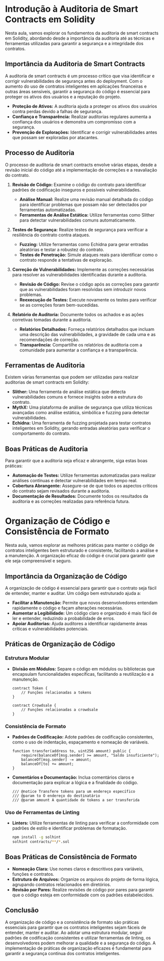 # Introdução à Auditoria de Smart Contracts em Solidity

Nesta aula, vamos explorar os fundamentos da auditoria de smart contracts em Solidity, abordando desde a importância da auditoria até as técnicas e ferramentas utilizadas para garantir a segurança e a integridade dos contratos.

## Importância da Auditoria de Smart Contracts

A auditoria de smart contracts é um processo crítico que visa identificar e corrigir vulnerabilidades de segurança antes do deployment. Com o aumento do uso de contratos inteligentes em aplicações financeiras e outras áreas sensíveis, garantir a segurança do código é essencial para proteger os ativos dos usuários e a reputação do projeto.

- **Proteção de Ativos:** A auditoria ajuda a proteger os ativos dos usuários contra perdas devido a falhas de segurança.
- **Confiança e Transparência:** Realizar auditorias regulares aumenta a confiança dos usuários e demonstra um compromisso com a segurança.
- **Prevenção de Explorações:** Identificar e corrigir vulnerabilidades antes que possam ser exploradas por atacantes.

## Processo de Auditoria

O processo de auditoria de smart contracts envolve várias etapas, desde a revisão inicial do código até a implementação de correções e a reavaliação do contrato.

1. **Revisão de Código:** Examine o código do contrato para identificar padrões de codificação inseguros e possíveis vulnerabilidades.

   - **Análise Manual:** Realize uma revisão manual detalhada do código para identificar problemas que possam não ser detectados por ferramentas automatizadas.
   - **Ferramentas de Análise Estática:** Utilize ferramentas como Slither para detectar vulnerabilidades comuns automaticamente.

2. **Testes de Segurança:** Realize testes de segurança para verificar a resiliência do contrato contra ataques.

   - **Fuzzing:** Utilize ferramentas como Echidna para gerar entradas aleatórias e testar a robustez do contrato.
   - **Testes de Penetração:** Simule ataques reais para identificar como o contrato responde a tentativas de exploração.

3. **Correção de Vulnerabilidades:** Implemente as correções necessárias para resolver as vulnerabilidades identificadas durante a auditoria.

   - **Revisão de Código:** Revise o código após as correções para garantir que as vulnerabilidades foram resolvidas sem introduzir novos problemas.
   - **Reexecução de Testes:** Execute novamente os testes para verificar se as correções foram bem-sucedidas.

4. **Relatório de Auditoria:** Documente todos os achados e as ações corretivas tomadas durante a auditoria.
   - **Relatórios Detalhados:** Forneça relatórios detalhados que incluam uma descrição das vulnerabilidades, a gravidade de cada uma e as recomendações de correção.
   - **Transparência:** Compartilhe os relatórios de auditoria com a comunidade para aumentar a confiança e a transparência.

## Ferramentas de Auditoria

Existem várias ferramentas que podem ser utilizadas para realizar auditorias de smart contracts em Solidity:

- **Slither:** Uma ferramenta de análise estática que detecta vulnerabilidades comuns e fornece insights sobre a estrutura do contrato.
- **MythX:** Uma plataforma de análise de segurança que utiliza técnicas avançadas como análise estática, simbólica e fuzzing para detectar vulnerabilidades.
- **Echidna:** Uma ferramenta de fuzzing projetada para testar contratos inteligentes em Solidity, gerando entradas aleatórias para verificar o comportamento do contrato.

## Boas Práticas de Auditoria

Para garantir que a auditoria seja eficaz e abrangente, siga estas boas práticas:

- **Automação de Testes:** Utilize ferramentas automatizadas para realizar análises contínuas e detectar vulnerabilidades em tempo real.
- **Cobertura Abrangente:** Assegure-se de que todos os aspectos críticos do contrato sejam revisados durante a auditoria.
- **Documentação de Resultados:** Documente todos os resultados da auditoria e as correções realizadas para referência futura.

# Organização de Código e Consistência de Formato

Nesta aula, vamos explorar as melhores práticas para manter o código de contratos inteligentes bem estruturado e consistente, facilitando a análise e a manutenção. A organização eficaz do código é crucial para garantir que ele seja compreensível e seguro.

## Importância da Organização de Código

A organização de código é essencial para garantir que o contrato seja fácil de entender, manter e auditar. Um código bem estruturado ajuda a:

- **Facilitar a Manutenção:** Permite que novos desenvolvedores entendam rapidamente o código e façam alterações necessárias.
- **Aumentar a Legibilidade:** Um código claro e organizado é mais fácil de ler e entender, reduzindo a probabilidade de erros.
- **Apoiar Auditorias:** Ajuda auditores a identificar rapidamente áreas críticas e vulnerabilidades potenciais.

## Práticas de Organização de Código

### Estrutura Modular

- **Divisão em Módulos:** Separe o código em módulos ou bibliotecas que encapsulam funcionalidades específicas, facilitando a reutilização e a manutenção.

  ```solidity
  contract Token {
      // Funções relacionadas a tokens
  }

  contract Crowdsale {
      // Funções relacionadas a crowdsale
  }
  ```

### Consistência de Formato

- **Padrões de Codificação:** Adote padrões de codificação consistentes, como o uso de indentação, espaçamento e nomeação de variáveis.

  ```solidity
  function transfer(address to, uint256 amount) public {
      require(balanceOf[msg.sender] >= amount, "Saldo insuficiente");
      balanceOf[msg.sender] -= amount;
      balanceOf[to] += amount;
  }
  ```

- **Comentários e Documentação:** Inclua comentários claros e documentação para explicar a lógica e a finalidade do código.

  ```solidity
  /// @notice Transfere tokens para um endereço específico
  /// @param to O endereço do destinatário
  /// @param amount A quantidade de tokens a ser transferida
  ```

### Uso de Ferramentas de Linting

- **Linters:** Utilize ferramentas de linting para verificar a conformidade com padrões de estilo e identificar problemas de formatação.

  ```bash
  npm install -g solhint
  solhint contracts/**/*.sol
  ```

## Boas Práticas de Consistência de Formato

- **Nomeação Clara:** Use nomes claros e descritivos para variáveis, funções e contratos.
- **Estrutura de Arquivos:** Organize os arquivos do projeto de forma lógica, agrupando contratos relacionados em diretórios.
- **Revisão por Pares:** Realize revisões de código por pares para garantir que o código esteja em conformidade com os padrões estabelecidos.

## Conclusão

A organização de código e a consistência de formato são práticas essenciais para garantir que os contratos inteligentes sejam fáceis de entender, manter e auditar. Ao adotar uma estrutura modular, seguir padrões de codificação consistentes e utilizar ferramentas de linting, os desenvolvedores podem melhorar a qualidade e a segurança do código. A implementação de práticas de organização eficazes é fundamental para garantir a segurança contínua dos contratos inteligentes.
